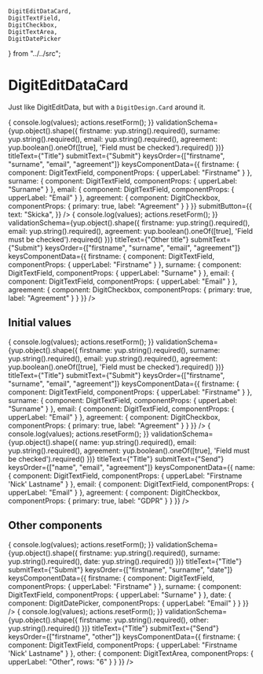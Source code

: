     DigitEditDataCard,
    DigitTextField,
    DigitCheckbox,
    DigitTextArea,
    DigitDatePicker
} from "../../src";

<Meta
    title="Elements|DigitEditDataCard"
    component={DigitEditDataCard}
/>

# DigitEditDataCard

Just like DigitEditData, but with a `DigitDesign.Card` around it. 

<Preview>
    <Story name="Normal">
        <DigitEditDataCard
            initialValues={{
                firstname: "",
                surname: "",
                email: "",
                agreement: false
            }}
            onSubmit={(values, actions) => {
                console.log(values);
                actions.resetForm();
            }}
            validationSchema={yup.object().shape({
                firstname: yup.string().required(),
                surname: yup.string().required(),
                email: yup.string().required(),
                agreement: yup.boolean().oneOf([true], 'Field must be checked').required()
            })}
            titleText={"Title"}
            submitText={"Submit"}
            keysOrder={["firstname", "surname", "email", "agreement"]}
            keysComponentData={{
                firstname: {
                    component: DigitTextField,
                    componentProps: {
                        upperLabel: "Firstname"
                    }
                },
                surname: {
                    component: DigitTextField,
                    componentProps: {
                        upperLabel: "Surname"
                    }
                },
                email: {
                    component: DigitTextField,
                    componentProps: {
                        upperLabel: "Email"
                    }
                },
                agreement: {
                    component: DigitCheckbox,
                    componentProps: {
                        primary: true,
                        label: "Agreement"
                    }
                }
            }}
            submitButton={{    
                text: "Skicka",
            }}
        />
    </Story>
    <Story name="Other values">
        <DigitEditDataCard
            initialValues={{
                firstname: "",
                surname: "",
                email: "",
                agreement: false
            }}
            onSubmit={(values, actions) => {
                console.log(values);
                actions.resetForm();
            }}
            validationSchema={yup.object().shape({
                firstname: yup.string().required(),
                email: yup.string().required(),
                agreement: yup.boolean().oneOf([true], 'Field must be checked').required()
            })}
            titleText={"Other title"}
            submitText={"Submit"}
            keysOrder={["firstname", "surname", "email", "agreement"]}
            keysComponentData={{
                firstname: {
                    component: DigitTextField,
                    componentProps: {
                        upperLabel: "Firstname"
                    }
                },
                surname: {
                    component: DigitTextField,
                    componentProps: {
                        upperLabel: "Surname"
                    }
                },
                email: {
                    component: DigitTextField,
                    componentProps: {
                        upperLabel: "Email"
                    }
                },
                agreement: {
                    component: DigitCheckbox,
                    componentProps: {
                        primary: true,
                        label: "Agreement"
                    }
                }
            }}
        />
    </Story>
</Preview>

## Initial values

<Preview>
    <Story name="Normal initial">
        <DigitEditDataCard
            initialValues={{
                firstname: "Smurf",
                surname: "Smurfsson",
                email: "email@email.com",
                agreement: false
            }}
            onSubmit={(values, actions) => {
                console.log(values);
                actions.resetForm();
            }}
            validationSchema={yup.object().shape({
                firstname: yup.string().required(),
                surname: yup.string().required(),
                email: yup.string().required(),
                agreement: yup.boolean().oneOf([true], 'Field must be checked').required()
            })}
            titleText={"Title"}
            submitText={"Submit"}
            keysOrder={["firstname", "surname", "email", "agreement"]}
            keysComponentData={{
                firstname: {
                    component: DigitTextField,
                    componentProps: {
                        upperLabel: "Firstname"
                    }
                },
                surname: {
                    component: DigitTextField,
                    componentProps: {
                        upperLabel: "Surname"
                    }
                },
                email: {
                    component: DigitTextField,
                    componentProps: {
                        upperLabel: "Email"
                    }
                },
                agreement: {
                    component: DigitCheckbox,
                    componentProps: {
                        primary: true,
                        label: "Agreement"
                    }
                }
            }}
        />
    </Story>
    <Story name="Other values initial">
        <DigitEditDataCard
            initialValues={{
                name: "digIT 'Smurf' Hackerman",
                email: "email@email.com",
                agreement: false
            }}
            onSubmit={(values, actions) => {
                console.log(values);
                actions.resetForm();
            }}
            validationSchema={yup.object().shape({
                name: yup.string().required(),
                email: yup.string().required(),
                agreement: yup.boolean().oneOf([true], 'Field must be checked').required()
            })}
            titleText={"Title"}
            submitText={"Send"}
            keysOrder={["name", "email", "agreement"]}
            keysComponentData={{
                name: {
                    component: DigitTextField,
                    componentProps: {
                        upperLabel: "Firstname 'Nick' Lastname"
                    }
                },
                email: {
                    component: DigitTextField,
                    componentProps: {
                        upperLabel: "Email"
                    }
                },
                agreement: {
                    component: DigitCheckbox,
                    componentProps: {
                        primary: true,
                        label: "GDPR"
                    }
                }
            }}
        />
    </Story>
</Preview>

## Other components

<Preview>
    <Story name="Normal components">
        <DigitEditDataCard
            initialValues={{
                firstname: "",
                surname: "",
                date: ""
            }}
            onSubmit={(values, actions) => {
                console.log(values);
                actions.resetForm();
            }}
            validationSchema={yup.object().shape({
                firstname: yup.string().required(),
                surname: yup.string().required(),
                date: yup.string().required()
            })}
            titleText={"Title"}
            submitText={"Submit"}
            keysOrder={["firstname", "surname", "date"]}
            keysComponentData={{
                firstname: {
                    component: DigitTextField,
                    componentProps: {
                        upperLabel: "Firstname"
                    }
                },
                surname: {
                    component: DigitTextField,
                    componentProps: {
                        upperLabel: "Surname"
                    }
                },
                date: {
                    component: DigitDatePicker,
                    componentProps: {
                        upperLabel: "Email"
                    }
                }
            }}
        />
    </Story>
    <Story name="Other values components">
        <DigitEditDataCard
            initialValues={{
                firstname: "digIT 'Smurf' Hackerman",
                email: "email@email.com",
                agreement: false
            }}
            onSubmit={(values, actions) => {
                console.log(values);
                actions.resetForm();
            }}
            validationSchema={yup.object().shape({
                firstname: yup.string().required(),
                other: yup.string().required()
            })}
            titleText={"Title"}
            submitText={"Send"}
            keysOrder={["firstname", "other"]}
            keysComponentData={{
                firstname: {
                    component: DigitTextField,
                    componentProps: {
                        upperLabel: "Firstname 'Nick' Lastname"
                    }
                },
                other: {
                    component: DigitTextArea,
                    componentProps: {
                        upperLabel: "Other",
                        rows: "6"
                    }
                }
            }}
        />
    </Story>
</Preview>

<Props of={DigitEditDataCard} />
